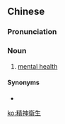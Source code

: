 {{also|精神卫生}}
==Chinese==
{{zh-forms|s=精神卫生|type=22}}

===Pronunciation===
{{zh-pron
|m=jīngshén wèishēng
|c=zing1 san4 wai6 sang1
|cat=n
}}

===Noun===
{{zh-noun}}

# [[mental health]]

====Synonyms====
* {{zh-l|心理健康}}

[[ko:精神衛生]]